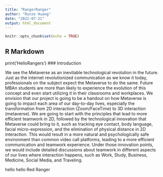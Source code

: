 ```yaml
---
title: "RangerRanger"
author: "Runze Huang"
date: "2022-07-21"
output: html_document
---
```


```r
knitr::opts_chunk$set(echo = TRUE)
```

## R Markdown

print('HelloRangers')
### Introduction

We see the Metaverse as an inevitable technological revolution in the future. Just as the internet revolutionized communication as we know it today, professionals on the subject expect the Metaverse to do the same. Future MBAn students are more than likely to experience the evolution of this concept and even start utilizing it in their classrooms and workplaces.
We envision that our project is going to be a handout on how Metaverse is going to impact each area of our day-to-day lives, especially the transformation from 2D interaction (Zoom/FaceTime) to 3D interaction (metaverse). We are going to start with the principles that lead to more efficient teamwork in 2D, followed by the technological innovation that Metaverse could bring to it, such as tracking eye contact, body language, facial micro-expression, and the elimination of physical distance in 2D interaction. This would result in a more natural and psychologically safe environment than common video call platforms, leading to a more efficient communication and teamwork experience. Under those innovation points, we would include detailed discussions about teamwork in different aspects of our lives where interaction happens, such as Work, Study, Business, Medicine, Social Media, and Traveling. 

hello hello Red Ranger